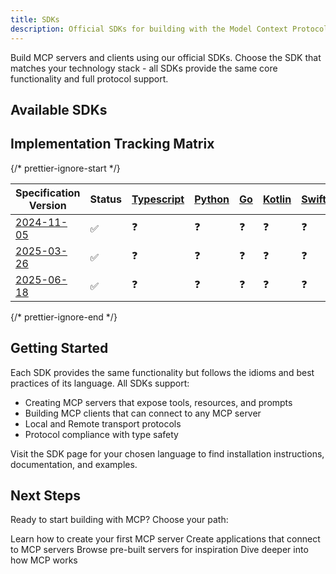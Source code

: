 ```yaml
---
title: SDKs
description: Official SDKs for building with the Model Context Protocol
---
```


Build MCP servers and clients using our official SDKs. Choose the SDK that matches your technology stack - all SDKs provide the same core functionality and full protocol support.

## Available SDKs

<CardGroup cols={3}>
  <Card
    title="TypeScript"
    icon="square-js"
    href="https://github.com/modelcontextprotocol/typescript-sdk"
  />
  <Card
    title="Python"
    icon="python"
    href="https://github.com/modelcontextprotocol/python-sdk"
  />
  <Card
    title="Go"
    icon="golang"
    href="https://github.com/modelcontextprotocol/go-sdk"
  />
  <Card
    title="Kotlin"
    icon="square-k"
    href="https://github.com/modelcontextprotocol/kotlin-sdk"
  />
  <Card
    title="Swift"
    icon="swift"
    href="https://github.com/modelcontextprotocol/swift-sdk"
  />
  <Card
    title="Java"
    icon="java"
    href="https://github.com/modelcontextprotocol/java-sdk"
  />
  <Card
    title="C#"
    icon="square-c"
    href="https://github.com/modelcontextprotocol/csharp-sdk"
  />
  <Card
    title="Ruby"
    icon="gem"
    href="https://github.com/modelcontextprotocol/ruby-sdk"
  />
  <Card
    title="Rust"
    icon="rust"
    href="https://github.com/modelcontextprotocol/rust-sdk"
  />
</CardGroup>

## Implementation Tracking Matrix

<div id="implementation-tracking-matrix-wrapper">

{/* prettier-ignore-start */}

| Specification Version    	|  Status 	| [Typescript] 	| [Python] 	| [Go] 	| [Kotlin] 	| [Swift] 	| [Java] 	| [C#] 	| [Ruby] 	| [Rust] 	|
|--------------------------	|----------	|--------------	|----------	|------	|----------	|---------	|--------	|------	|--------	|--------	|
| [2024-11-05][2024-11-05] 	| ✅        	| ❓            	| ❓        	| ❓    	| ❓        	| ❓       	| ❓      	| ❓    	| ❓      	| ❓      	|
| [2025-03-26][2025-03-26] 	| ✅        	| ❓            	| ❓        	| ❓    	| ❓        	| ❓       	| ❓      	| ❓    	| ❓      	| ❓      	|
| [2025-06-18][2025-06-18] 	| ✅        	| ❓            	| ❓        	| ❓    	| ❓        	| ❓       	| ❓      	| ❓    	| ❓      	| ❓      	|

{/* prettier-ignore-end */}

[Typescript]: https://github.com/modelcontextprotocol/typescript-sdk
[Python]: https://github.com/modelcontextprotocol/python-sdk
[Go]: https://github.com/modelcontextprotocol/go-sdk
[Kotlin]: https://github.com/modelcontextprotocol/kotlin-sdk
[Swift]: https://github.com/modelcontextprotocol/swift-sdk
[Java]: https://github.com/modelcontextprotocol/java-sdk
[C#]: https://github.com/modelcontextprotocol/csharp-sdk
[Ruby]: https://github.com/modelcontextprotocol/ruby-sdk
[Rust]: https://github.com/modelcontextprotocol/rust-sdk
[2024-11-05]: /specification/2024-11-05
[2025-03-26]: /specification/2025-03-26
[2025-06-18]: /specification/2025-06-18

</div>

## Getting Started

Each SDK provides the same functionality but follows the idioms and best practices of its language. All SDKs support:

- Creating MCP servers that expose tools, resources, and prompts
- Building MCP clients that can connect to any MCP server
- Local and Remote transport protocols
- Protocol compliance with type safety

Visit the SDK page for your chosen language to find installation instructions, documentation, and examples.

## Next Steps

Ready to start building with MCP? Choose your path:

<CardGroup cols={2}>
  <Card title="Build a Server" icon="server" href="/quickstart/server">
    Learn how to create your first MCP server
  </Card>
  <Card title="Build a Client" icon="computer" href="/quickstart/client">
    Create applications that connect to MCP servers
  </Card>
  <Card
    title="Explore Examples"
    icon="code"
    href="https://github.com/modelcontextprotocol/servers"
  >
    Browse pre-built servers for inspiration
  </Card>
  <Card
    title="Understand the Architecture"
    icon="book"
    href="/docs/learn/architecture"
  >
    Dive deeper into how MCP works
  </Card>
</CardGroup>
